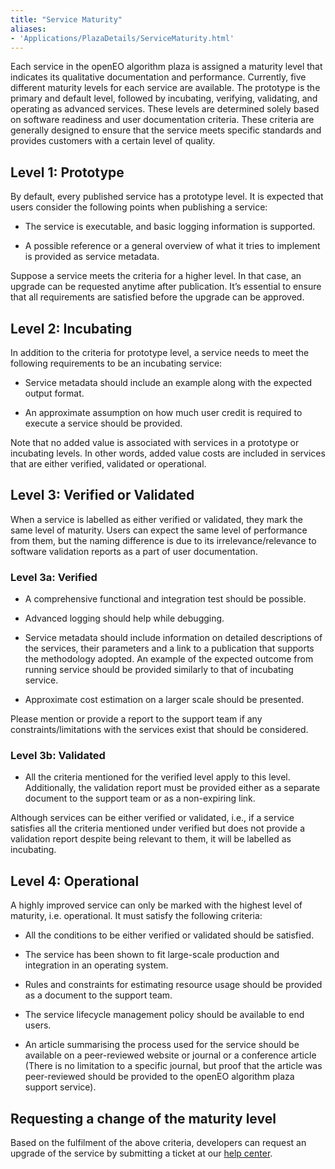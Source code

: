 ```yaml
---
title: "Service Maturity"
aliases: 
- 'Applications/PlazaDetails/ServiceMaturity.html'
---
```


Each service in the openEO algorithm plaza is assigned a maturity level that indicates its qualitative documentation and performance. Currently, five different maturity levels for each service are available. The prototype is the primary and default level, followed by incubating, verifying, validating, and operating as advanced services. These levels are determined solely based on software readiness and user documentation criteria. These criteria are generally designed to ensure that the service meets specific standards and provides customers with a certain level of quality.



## Level 1: Prototype

By default, every published service has a prototype level. It is expected that users consider the following points when publishing a service:

- The service is executable, and basic logging information is supported.

- A possible reference or a general overview of what it tries to implement is provided as service metadata.

::: {.callout-note}

Suppose a service meets the criteria for a higher level. In that case, an upgrade can be requested anytime after publication. It's essential to ensure that all requirements are satisfied before the upgrade can be approved.

:::

## Level 2: Incubating

In addition to the criteria for prototype level, a service needs to meet the following requirements to be an incubating service:

- Service metadata should include an example along with the expected output format.
  
- An approximate assumption on how much user credit is required to execute a service should be provided.

::: {.callout-note}

Note that no added value is associated with services in a prototype or incubating levels. In other words, added value costs are included in services that are either verified, validated or operational.

:::

## Level 3: Verified or Validated

When a service is labelled as either verified or validated, they mark the same level of maturity. Users can expect the same level of performance from them, but the naming difference is due to its irrelevance/relevance to software validation reports as a part of user documentation.

### Level 3a: Verified

- A comprehensive functional and integration test should be possible.
  
- Advanced logging should help while debugging.
  
- Service metadata should include information on detailed descriptions of the services, their parameters and a link to a publication that supports the methodology adopted. An example of the expected outcome from running service should be provided similarly to that of incubating service.

- Approximate cost estimation on a larger scale should be presented.

::: {.callout-note}

Please mention or provide a report to the support team if any constraints/limitations with the services exist that should be considered.

:::

### Level 3b: Validated

- All the criteria mentioned for the verified level apply to this level. Additionally, the validation report must be provided either as a separate document to the support team or as a non-expiring link.

::: {.callout-note}

Although services can be either verified or validated, i.e., if a service satisfies all the criteria mentioned under verified but does not provide a validation report despite being relevant to them, it will be labelled as incubating.

:::

## Level 4: Operational

A highly improved service can only be marked with the highest level of maturity, i.e. operational. It must satisfy the following criteria:

- All the conditions to be either verified or validated should be satisfied.

- The service has been shown to fit large-scale production and integration in an operating system.

- Rules and constraints for estimating resource usage should be provided as a document to the support team.

- The service lifecycle management policy should be available to end users.

- An article summarising the process used for the service should be available on a peer-reviewed website or journal or a conference article (There is no limitation to a specific journal, but proof that the article was peer-reviewed should be provided to the openEO algorithm plaza support service).

## Requesting a change of the maturity level

Based on the fulfilment of the above criteria, developers can request an upgrade of the service by submitting a ticket at our [help center](https://helpcenter.dataspace.copernicus.eu/hc/en-gb).
